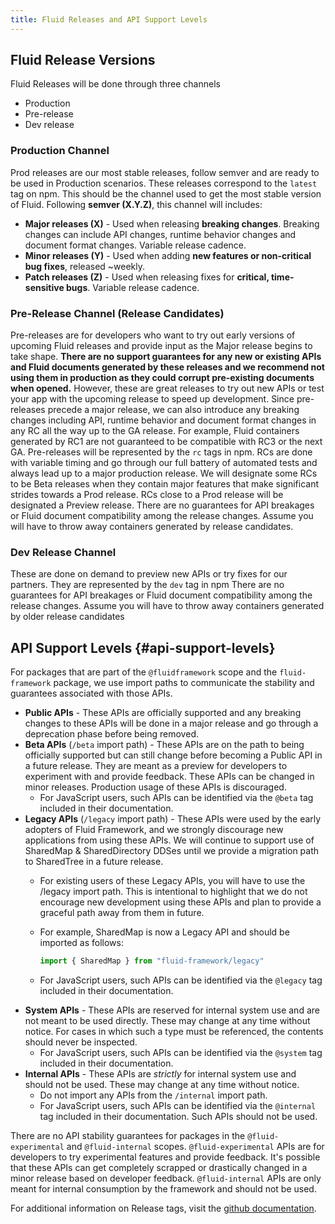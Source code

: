 ```yaml
---
title: Fluid Releases and API Support Levels
---
```


## Fluid Release Versions

Fluid Releases will be done through three channels

-   Production
-   Pre-release
-   Dev release

### Production Channel

Prod releases are our most stable releases, follow semver and are ready to be used in Production scenarios. These releases correspond to the `latest` tag on npm. This should be the channel used to get the most stable version of Fluid. Following **semver (X.Y.Z)**, this channel will includes:

-   **Major releases (X)** - Used when releasing **breaking changes**. Breaking changes can include API changes, runtime behavior changes and document format changes. Variable release cadence.
-   **Minor releases (Y)** - Used when adding **new features or non-critical bug fixes**, released ~weekly.
-   **Patch releases (Z)** - Used when releasing fixes for **critical, time-sensitive bugs**. Variable release cadence.

### Pre-Release Channel (Release Candidates)

Pre-releases are for developers who want to try out early versions of upcoming Fluid releases and provide input as the Major release begins to take shape. **There are no support guarantees for any new or existing APIs and Fluid documents generated by these releases and we recommend not using them in production as they could corrupt pre-existing documents when opened.** However, these are great releases to try out new APIs or test your app with the upcoming release to speed up development. Since pre-releases precede a major release, we can also introduce any breaking changes including API, runtime behavior and document format changes in any RC all the way up to the GA release.
For example, Fluid containers generated by RC1 are not guaranteed to be compatible with RC3 or the next GA.
Pre-releases will be represented by the `rc` tags in npm.
RCs are done with variable timing and go through our full battery of automated tests and always lead up to a major production release.
We will designate some RCs to be Beta releases when they contain major features that make significant strides towards a Prod release. RCs close to a Prod release will be designated a Preview release.
There are no guarantees for API breakages or Fluid document compatibility among the release changes. Assume you will have to throw away containers generated by release candidates.

### Dev Release Channel

These are done on demand to preview new APIs or try fixes for our partners. They are represented by the `dev` tag in npm
There are no guarantees for API breakages or Fluid document compatibility among the release changes. Assume you will have to throw away containers generated by older release candidates

## API Support Levels {#api-support-levels}

For packages that are part of the `@fluidframework` scope and the `fluid-framework` package, we use import paths to communicate the stability and guarantees associated with those APIs.

-   **Public APIs** - These APIs are officially supported and any breaking changes to these APIs will be done in a major release and go through a deprecation phase before being removed.
-   **Beta APIs** (`/beta` import path) - These APIs are on the path to being officially supported but can still change before becoming a Public API in a future release.
    They are meant as a preview for developers to experiment with and provide feedback.
    These APIs can be changed in minor releases.
    Production usage of these APIs is discouraged.
    -   For JavaScript users, such APIs can be identified via the `@beta` tag included in their documentation.
-   **Legacy APIs** (`/legacy` import path) - These APIs were used by the early adopters of Fluid Framework, and we strongly discourage new applications from using these APIs.
    We will continue to support use of SharedMap & SharedDirectory DDSes until we provide a migration path to SharedTree in a future release.
    -   For existing users of these Legacy APIs, you will have to use the /legacy import path.
        This is intentional to highlight that we do not encourage new development using these APIs and plan to provide a graceful path away from them in future.
    -   For example, SharedMap is now a Legacy API and should be imported as follows:

        ```typescript
        import { SharedMap } from "fluid-framework/legacy"
        ```

    -   For JavaScript users, such APIs can be identified via the `@legacy` tag included in their documentation.
-   **System APIs** - These APIs are reserved for internal system use and are not meant to be used directly.
    These may change at any time without notice.
    For cases in which such a type must be referenced, the contents should never be inspected.
    -   For JavaScript users, such APIs can be identified via the `@system` tag included in their documentation.
-   **Internal APIs** - These APIs are *strictly* for internal system use and should not be used.
    These may change at any time without notice.
    -   Do not import any APIs from the `/internal` import path.
    -   For JavaScript users, such APIs can be identified via the `@internal` tag included in their documentation.
        Such APIs should not be used.

There are no API stability guarantees for packages in the `@fluid-experimental` and `@fluid-internal` scopes.
`@fluid-experimental` APIs are for developers to try experimental features and provide feedback. It's possible that these APIs can get completely scrapped or drastically changed in a minor release based on developer feedback.
`@fluid-internal` APIs are only meant for internal consumption by the framework and should not be used.

For additional information on Release tags, visit the [github documentation](https://github.com/microsoft/FluidFramework/wiki/Release-Tags).
